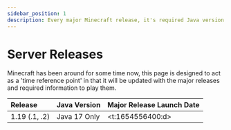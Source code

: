 ```yaml
---
sidebar_position: 1
description: Every major Minecraft release, it's required Java version and the date it launched.
---
```


# Server Releases

Minecraft has been around for some time now, this page is designed to act as a 'time reference point' in that it will be updated with the major releases and required information to play them.


| Release           | Java Version      | Major Release Launch Date                                                        |
| :---------------- | :---------------- | :----------------------------------------------------------------- |
| 1.19 (.1, .2)     | Java 17 Only      | <t:1654556400:d>

